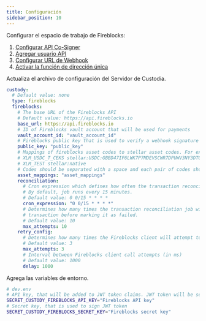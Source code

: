 ```yaml
---
title: Configuración
sidebar_position: 10
---
```



Configurar el espacio de trabajo de Fireblocks:

1. [Configurar API Co-Signer](https://support.fireblocks.io/hc/en-us/articles/4581830426268)
2. [Agregar usuario API](https://support.fireblocks.io/hc/en-us/articles/4407823826194-Adding-new-API-users)
3. [Configurar URL de Webhook](https://support.fireblocks.io/hc/en-us/articles/4408110107794-Configuring-Webhook-URLs)
4. [Activar la función de dirección única](https://support.fireblocks.io/hc/en-us/articles/4409104568338)

Actualiza el archivo de configuración del Servidor de Custodia.

<CodeExample>

```yaml
custody:
  # Default value: none
  type: fireblocks
  fireblocks:
    # The base URL of the Fireblocks API
    # Default value: https://api.fireblocks.io
    base_url: https://api.fireblocks.io
    # ID of Fireblocks vault account that will be used for payments
    vault_account_id: "vault_account_id"
    # Fireblocks public key that is used to verify a webhook signature
    public_key: "public_key"
    # Mappings of fireblocks asset codes to stellar asset codes. For example:
    # XLM_USDC_T_CEKS stellar:USDC:GBBD47IF6LWK7P7MDEVSCWR7DPUWV3NY3DTQEVFL4NAT4AQH3ZLLFLA5
    # XLM_TEST stellar:native
    # Codes should be separated with a space and each pair of codes should be on a new line
    asset_mappings: "asset_mappings"
    reconciliation:
      # Cron expression which defines how often the transaction reconciliation job runs.
      # By default, job runs every 15 minutes.
      # Default value: 0 0/15 * * * *
      cron_expression: "0 0/15 * * * *"
      # Determines how many times the transaction reconciliation job will attempt to update the status of the
      # transaction before marking it as failed.
      # Default value: 10
      max_attempts: 10
    retry_config:
      # Determines how many times the Fireblocks client will attempt to send a request before marking a call as failed.
      # Default value: 3
      max_attempts: 3
      # Interval between Fireblocks client call attempts (in ms)
      # Default value: 1000
      delay: 1000
```

</CodeExample>

Agrega las variables de entorno.

<CodeExample>

```bash
# dev.env
# API key, that will be added to JWT token claims. JWT token will be sent in requests to Fireblocks API
SECRET_CUSTODY_FIREBLOCKS_API_KEY="Fireblocks API key"
# Secret key, that is used to sign JWT token
SECRET_CUSTODY_FIREBLOCKS_SECRET_KEY="Fireblocks secret key"
```

</CodeExample>
